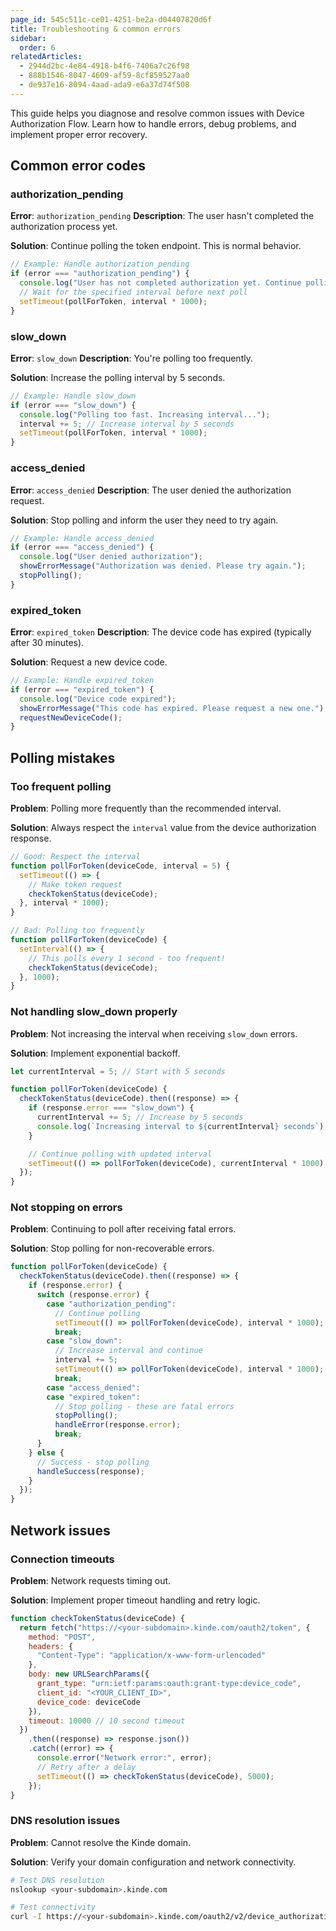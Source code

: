 ```yaml
---
page_id: 545c511c-ce01-4251-be2a-d04407820d6f
title: Troubleshooting & common errors
sidebar:
  order: 6
relatedArticles:
  - 2944d2bc-4e84-4918-b4f6-7406a7c26f98
  - 888b1546-8047-4609-af59-8cf859527aa0
  - de937e16-8094-4aad-ada9-e6a37d74f508
---
```


This guide helps you diagnose and resolve common issues with Device Authorization Flow. Learn how to handle errors, debug problems, and implement proper error recovery.

## Common error codes

### authorization_pending

**Error**: `authorization_pending`
**Description**: The user hasn't completed the authorization process yet.

**Solution**: Continue polling the token endpoint. This is normal behavior.

```javascript
// Example: Handle authorization_pending
if (error === "authorization_pending") {
  console.log("User has not completed authorization yet. Continue polling...");
  // Wait for the specified interval before next poll
  setTimeout(pollForToken, interval * 1000);
}
```

### slow_down

**Error**: `slow_down`
**Description**: You're polling too frequently.

**Solution**: Increase the polling interval by 5 seconds.

```javascript
// Example: Handle slow_down
if (error === "slow_down") {
  console.log("Polling too fast. Increasing interval...");
  interval += 5; // Increase interval by 5 seconds
  setTimeout(pollForToken, interval * 1000);
}
```

### access_denied

**Error**: `access_denied`
**Description**: The user denied the authorization request.

**Solution**: Stop polling and inform the user they need to try again.

```javascript
// Example: Handle access_denied
if (error === "access_denied") {
  console.log("User denied authorization");
  showErrorMessage("Authorization was denied. Please try again.");
  stopPolling();
}
```

### expired_token

**Error**: `expired_token`
**Description**: The device code has expired (typically after 30 minutes).

**Solution**: Request a new device code.

```javascript
// Example: Handle expired_token
if (error === "expired_token") {
  console.log("Device code expired");
  showErrorMessage("This code has expired. Please request a new one.");
  requestNewDeviceCode();
}
```

## Polling mistakes

### Too frequent polling

**Problem**: Polling more frequently than the recommended interval.

**Solution**: Always respect the `interval` value from the device authorization response.

```javascript
// Good: Respect the interval
function pollForToken(deviceCode, interval = 5) {
  setTimeout(() => {
    // Make token request
    checkTokenStatus(deviceCode);
  }, interval * 1000);
}

// Bad: Polling too frequently
function pollForToken(deviceCode) {
  setInterval(() => {
    // This polls every 1 second - too frequent!
    checkTokenStatus(deviceCode);
  }, 1000);
}
```

### Not handling slow_down properly

**Problem**: Not increasing the interval when receiving `slow_down` errors.

**Solution**: Implement exponential backoff.

```javascript
let currentInterval = 5; // Start with 5 seconds

function pollForToken(deviceCode) {
  checkTokenStatus(deviceCode).then((response) => {
    if (response.error === "slow_down") {
      currentInterval += 5; // Increase by 5 seconds
      console.log(`Increasing interval to ${currentInterval} seconds`);
    }

    // Continue polling with updated interval
    setTimeout(() => pollForToken(deviceCode), currentInterval * 1000);
  });
}
```

### Not stopping on errors

**Problem**: Continuing to poll after receiving fatal errors.

**Solution**: Stop polling for non-recoverable errors.

```javascript
function pollForToken(deviceCode) {
  checkTokenStatus(deviceCode).then((response) => {
    if (response.error) {
      switch (response.error) {
        case "authorization_pending":
          // Continue polling
          setTimeout(() => pollForToken(deviceCode), interval * 1000);
          break;
        case "slow_down":
          // Increase interval and continue
          interval += 5;
          setTimeout(() => pollForToken(deviceCode), interval * 1000);
          break;
        case "access_denied":
        case "expired_token":
          // Stop polling - these are fatal errors
          stopPolling();
          handleError(response.error);
          break;
      }
    } else {
      // Success - stop polling
      handleSuccess(response);
    }
  });
}
```

## Network issues

### Connection timeouts

**Problem**: Network requests timing out.

**Solution**: Implement proper timeout handling and retry logic.

```javascript
function checkTokenStatus(deviceCode) {
  return fetch("https://<your-subdomain>.kinde.com/oauth2/token", {
    method: "POST",
    headers: {
      "Content-Type": "application/x-www-form-urlencoded"
    },
    body: new URLSearchParams({
      grant_type: "urn:ietf:params:oauth:grant-type:device_code",
      client_id: "<YOUR_CLIENT_ID>",
      device_code: deviceCode
    }),
    timeout: 10000 // 10 second timeout
  })
    .then((response) => response.json())
    .catch((error) => {
      console.error("Network error:", error);
      // Retry after a delay
      setTimeout(() => checkTokenStatus(deviceCode), 5000);
    });
}
```

### DNS resolution issues

**Problem**: Cannot resolve the Kinde domain.

**Solution**: Verify your domain configuration and network connectivity.

```bash
# Test DNS resolution
nslookup <your-subdomain>.kinde.com

# Test connectivity
curl -I https://<your-subdomain>.kinde.com/oauth2/v2/device_authorization
```
